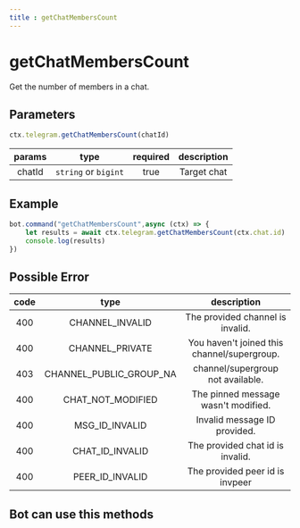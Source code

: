 ```yaml
--- 
title : getChatMembersCount 
--- 
```

# getChatMembersCount
Get the number of members in a chat.

## Parameters
```ts 
ctx.telegram.getChatMembersCount(chatId)
```

| params | type | required | description | 
| :----: | :---: | :-----: | :---------: |
| chatId | `string` or `bigint` | true | Target chat | 

## Example 
```ts highlight="2"
bot.command("getChatMembersCount",async (ctx) => {
    let results = await ctx.telegram.getChatMembersCount(ctx.chat.id)
    console.log(results)
})
```
## Possible Error 
| code | type | description | 
| :---: | :---: | :------:| 
| 400 | CHANNEL_INVALID | The provided channel is invalid. | 
| 400 | CHANNEL_PRIVATE | You haven't joined this channel/supergroup. | 
| 403 | CHANNEL_PUBLIC_GROUP_NA | channel/supergroup not available. | 
| 400 | CHAT_NOT_MODIFIED | The pinned message wasn't modified. | 
| 400 | MSG_ID_INVALID | Invalid message ID provided. | 
| 400 | CHAT_ID_INVALID | The provided chat id is invalid. | 
| 400 | PEER_ID_INVALID | The provided peer id is invpeer |

## Bot can use this methods